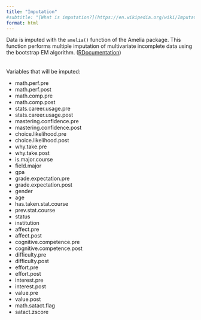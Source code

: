```yaml
---
title: "Imputation"
#subtitle: "[What is imputation?](https://en.wikipedia.org/wiki/Imputation_(statistics)){target=_blank}"
format: html
---
```


Data is imputed with the `amelia()` function of the Amelia package. This function performs multiple imputation of multivariate incomplete data using the bootstrap EM algorithm. ([RDocumentation](https://www.rdocumentation.org/packages/Amelia/versions/1.8.1/topics/amelia){target=_blank})
\
\
\
Variables that will be imputed:

-   math.perf.pre
-   math.perf.post
-   math.comp.pre
-   math.comp.post
-   stats.career.usage.pre
-   stats.career.usage.post
-   mastering.confidence.pre
-   mastering.confidence.post
-   choice.likelihood.pre
-   choice.likelihood.post
-   why.take.pre
-   why.take.post
-   is.major.course
-   field.major
-   gpa
-   grade.expectation.pre
-   grade.expectation.post
-   gender
-   age
-   has.taken.stat.course
-   prev.stat.course
-   status
-   institution
-   affect.pre
-   affect.post
-   cognitive.competence.pre
-   cognitive.competence.post
-   difficulty.pre
-   difficulty.post
-   effort.pre
-   effort.post
-   interest.pre
-   interest.post
-   value.pre
-   value.post
-   math.satact.flag
-   satact.zscore
